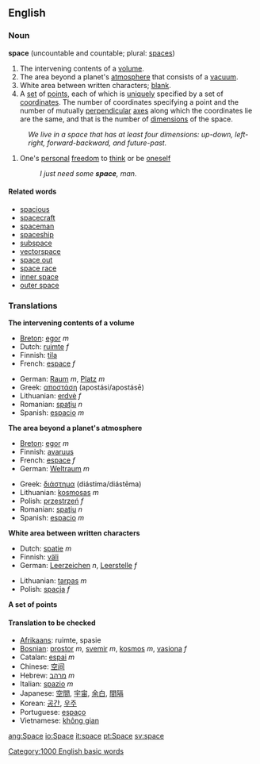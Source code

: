 ==English==
{{Punctuation marks}}
===Noun===
'''space''' (uncountable and countable; plural: [[spaces]])

#The intervening contents of a [[volume]].
#The area beyond a planet's [[atmosphere]] that consists of a [[vacuum]].
#White area between written characters; [[blank]].
#A [[set]] of [[point]]s, each of which is [[unique]]ly specified by a set of [[coordinate]]s.  The number of coordinates specifying a point and the number of mutually [[perpendicular]] [[axis|axes]] along which the coordinates lie are the same, and that is the number of [[dimension]]s of the space.
:''We live in a space that has at least four dimensions: up-down, left-right, forward-backward, and future-past.''
#One's [[personal]] [[freedom]] to [[think]] or be [[oneself]]
#:''I just need some '''space''', man.''

==== Related words ====
*[[spacious]]
*[[spacecraft]]
*[[spaceman]]
*[[spaceship]]
*[[subspace]]
*[[vectorspace]]
*[[space out]]
*[[space race]]
*[[inner space]]
*[[outer space]]

=== Translations ===
'''The intervening contents of a volume'''
{{top}}
*[[Breton]]: [[egor]] ''m''
*Dutch: [[ruimte]] ''f''
*Finnish: [[tila]]
*French: [[espace]] ''f''
{{mid}}
*German: [[Raum]] ''m'', [[Platz]] ''m''
*Greek: [[αποστάση]] (apostási/apostásē)
*Lithuanian: [[erdvė]] ''f''
*Romanian: [[spaţiu]] ''n''
*Spanish: [[espacio]] ''m''
{{bottom}}

'''The area beyond a planet's atmosphere'''
{{top}}
*[[Breton]]: [[egor]] ''m''
*Finnish: [[avaruus]]
*French: [[espace]] ''f''
*German: [[Weltraum]] ''m''
{{mid}}
*Greek: [[διάστημα]] (diástima/diástēma)
*Lithuanian: [[kosmosas]] ''m''
*Polish: [[przestrzeń]] ''f''
*Romanian: [[spaţiu]] ''n''
*Spanish: [[espacio]] ''m''
{{bottom}}

'''White area between written characters'''
{{top}}
*Dutch: [[spatie]] ''m''
*Finnish: [[väli]]
*German: [[Leerzeichen]] ''n'', [[Leerstelle]] ''f''
{{mid}}
*Lithuanian: [[tarpas]] ''m''
*Polish: [[spacja]] ''f''
{{bottom}}

'''A set of points'''
{{top}}
{{mid}}
{{bottom}}

====Translation to be checked====
{{checktrans}}
*[[Afrikaans]]: ruimte, spasie
*[[Bosnian]]: [[prostor]] ''m'', [[svemir]] ''m'', [[kosmos]] ''m'', [[vasiona]] ''f''
*Catalan: [[espai]] ''m''
*Chinese: [[空间]]
*Hebrew: [[מרהב]] ''m''
*Italian: [[spazio]] ''m''
*Japanese: [[空間]], [[宇宙]], [[余白]], [[間隔]]
*Korean: [[공간]], [[우주]]
*Portuguese: [[espaço]]
*Vietnamese: [[không gian]]

[[Category:1000 English basic words]]

[[ang:Space]]
[[io:Space]]
[[it:space]]
[[pt:Space]]
[[sv:space]]